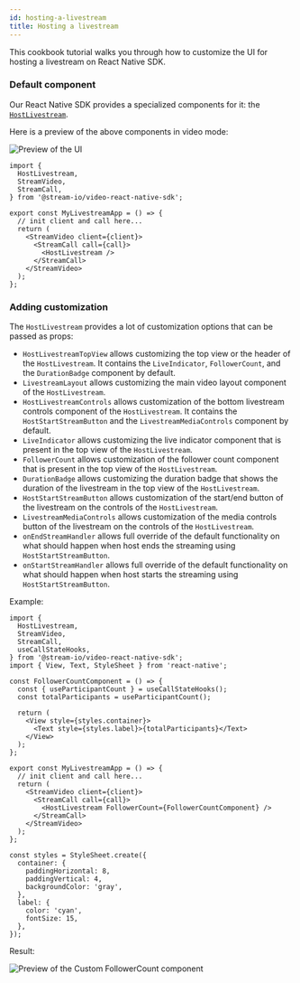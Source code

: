 ```yaml
---
id: hosting-a-livestream
title: Hosting a livestream
---
```


This cookbook tutorial walks you through how to customize the UI for hosting a livestream on React Native SDK.

### Default component

Our React Native SDK provides a specialized components for it: the [`HostLivestream`](../../ui-components/livestream/host-livestream).

Here is a preview of the above components in video mode:

![Preview of the UI](../assets/05-ui-cookbook/13-hosting-a-livestream/host-livestream-start.png)

```tsx
import {
  HostLivestream,
  StreamVideo,
  StreamCall,
} from '@stream-io/video-react-native-sdk';

export const MyLivestreamApp = () => {
  // init client and call here...
  return (
    <StreamVideo client={client}>
      <StreamCall call={call}>
        <HostLivestream />
      </StreamCall>
    </StreamVideo>
  );
};
```

### Adding customization

The `HostLivestream` provides a lot of customization options that can be passed as props:

- `HostLivestreamTopView` allows customizing the top view or the header of the `HostLivestream`. It contains the `LiveIndicator`, `FollowerCount`, and the `DurationBadge` component by default.
- `LivestreamLayout` allows customizing the main video layout component of the `HostLivestream`.
- `HostLivestreamControls` allows customization of the bottom livestream controls component of the `HostLivestream`. It contains the `HostStartStreamButton` and the `LivestreamMediaControls` component by default.
- `LiveIndicator` allows customizing the live indicator component that is present in the top view of the `HostLivestream`.
- `FollowerCount` allows customization of the follower count component that is present in the top view of the `HostLivestream`.
- `DurationBadge` allows customizing the duration badge that shows the duration of the livestream in the top view of the `HostLivestream`.
- `HostStartStreamButton` allows customization of the start/end button of the livestream on the controls of the `HostLivestream`.
- `LivestreamMediaControls` allows customization of the media controls button of the livestream on the controls of the `HostLivestream`.
- `onEndStreamHandler` allows full override of the default functionality on what should happen when host ends the streaming using `HostStartStreamButton`.
- `onStartStreamHandler` allows full override of the default functionality on what should happen when host starts the streaming using `HostStartStreamButton`.

Example:

```tsx
import {
  HostLivestream,
  StreamVideo,
  StreamCall,
  useCallStateHooks,
} from '@stream-io/video-react-native-sdk';
import { View, Text, StyleSheet } from 'react-native';

const FollowerCountComponent = () => {
  const { useParticipantCount } = useCallStateHooks();
  const totalParticipants = useParticipantCount();

  return (
    <View style={styles.container}>
      <Text style={styles.label}>{totalParticipants}</Text>
    </View>
  );
};

export const MyLivestreamApp = () => {
  // init client and call here...
  return (
    <StreamVideo client={client}>
      <StreamCall call={call}>
        <HostLivestream FollowerCount={FollowerCountComponent} />
      </StreamCall>
    </StreamVideo>
  );
};

const styles = StyleSheet.create({
  container: {
    paddingHorizontal: 8,
    paddingVertical: 4,
    backgroundColor: 'gray',
  },
  label: {
    color: 'cyan',
    fontSize: 15,
  },
});
```

Result:

![Preview of the Custom FollowerCount component](../assets/05-ui-cookbook/13-hosting-a-livestream/custom-follower-count.png)
